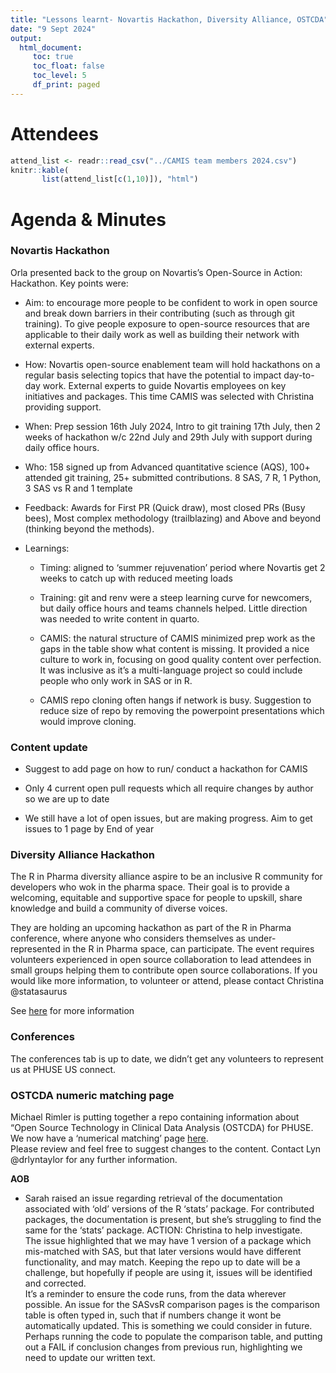 ```yaml
---
title: "Lessons learnt- Novartis Hackathon, Diversity Alliance, OSTCDA"
date: "9 Sept 2024"
output:
  html_document: 
     toc: true
     toc_float: false
     toc_level: 5
     df_print: paged
---
```


# Attendees

```r
attend_list <- readr::read_csv("../CAMIS team members 2024.csv")
knitr::kable(
       list(attend_list[c(1,10)]), "html")
```

# Agenda & Minutes

### Novartis Hackathon

Orla presented back to the group on Novartis's Open-Source in Action: Hackathon. Key points were:

-   Aim: to encourage more people to be confident to work in open source and break down barriers in their contributing (such as through git training). To give people exposure to open-source resources that are applicable to their daily work as well as building their network with external experts.

-   How: Novartis open-source enablement team will hold hackathons on a regular basis selecting topics that have the potential to impact day-to-day work. External experts to guide Novartis employees on key initiatives and packages. This time CAMIS was selected with Christina providing support.

-   When: Prep session 16th July 2024, Intro to git training 17th July, then 2 weeks of hackathon w/c 22nd July and 29th July with support during daily office hours.

-   Who: 158 signed up from Advanced quantitative science (AQS), 100+ attended git training, 25+ submitted contributions. 8 SAS, 7 R, 1 Python, 3 SAS vs R and 1 template

-   Feedback: Awards for First PR (Quick draw), most closed PRs (Busy bees), Most complex methodology (trailblazing) and Above and beyond (thinking beyond the methods).

-   Learnings:

    -   Timing: aligned to 'summer rejuvenation' period where Novartis get 2 weeks to catch up with reduced meeting loads

    -   Training: git and renv were a steep learning curve for newcomers, but daily office hours and teams channels helped. Little direction was needed to write content in quarto.

    -   CAMIS: the natural structure of CAMIS minimized prep work as the gaps in the table show what content is missing. It provided a nice culture to work in, focusing on good quality content over perfection. It was inclusive as it's a multi-language project so could include people who only work in SAS or in R.

    -   CAMIS repo cloning often hangs if network is busy. Suggestion to reduce size of repo by removing the powerpoint presentations which would improve cloning.

### Content update

-   Suggest to add page on how to run/ conduct a hackathon for CAMIS

-   Only 4 current open pull requests which all require changes by author so we are up to date

-   We still have a lot of open issues, but are making progress. Aim to get issues to 1 page by End of year

### Diversity Alliance Hackathon

The R in Pharma diversity alliance aspire to be an inclusive R community for developers who wok in the pharma space. Their goal is to provide a welcoming, equitable and supportive space for people to upskill, share knowledge and build a community of diverse voices.

They are holding an upcoming hackathon as part of the R in Pharma conference, where anyone who considers themselves as under-represented in the R in Pharma space, can participate. The event requires volunteers experienced in open source collaboration to lead attendees in small groups helping them to contribute open source collaborations. If you would like more information, to volunteer or attend, please contact Christina @statasaurus

See [here](https://opensourceinpharma.github.io/RinPharmaDiversityAlliance/) for more information

### Conferences

The conferences tab is up to date, we didn't get any volunteers to represent us at PHUSE US connect.

### OSTCDA numeric matching page

Michael Rimler is putting together a repo containing information about "Open Source Technology in Clinical Data Analysis (OSTCDA) for PHUSE. We now have a 'numerical matching' page [here](https://phuse-org.github.io/OSTCDA/match.html).\
Please review and feel free to suggest changes to the content. Contact Lyn @drlyntaylor for any further information.

**AOB**

-   Sarah raised an issue regarding retrieval of the documentation associated with 'old' versions of the R 'stats' package. For contributed packages, the documentation is present, but she's struggling to find the same for the 'stats' package. ACTION: Christina to help investigate. \
    The issue highlighted that we may have 1 version of a package which mis-matched with SAS, but that later versions would have different functionality, and may match. Keeping the repo up to date will be a challenge, but hopefully if people are using it, issues will be identified and corrected. \
    It's a reminder to ensure the code runs, from the data wherever possible. An issue for the SASvsR comparison pages is the comparison table is often typed in, such that if numbers change it wont be automatically updated. This is something we could consider in future. Perhaps running the code to populate the comparison table, and putting out a FAIL if conclusion changes from previous run, highlighting we need to update our written text.
